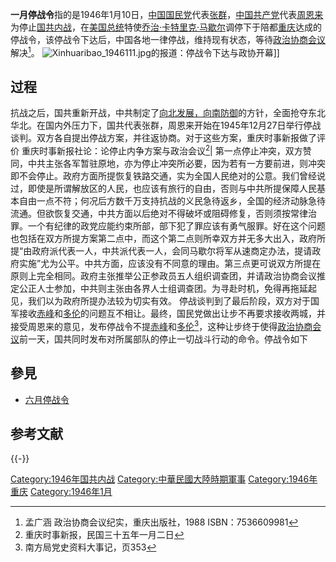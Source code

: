 {{Refimprove|time=2022-02-04T09:32:24+00:00}}
{{模板:国共谈判史}}
'''一月停战令'''指的是1946年1月10日，[[中国国民党|中国国民党]]代表[[张群|张群]]，[[中国共产党|中国共产党]]代表[[周恩来|周恩来]]为停止[[第二次国共内战|国共内战]]，在[[美国总统|美国总统]]特使[[乔治·卡特里克·马歇尔|乔治·卡特里克·马歇尔]]调停下于陪都[[重庆|重庆]]达成的停战令，该停战令下达后，中国各地一律停战，维持现有状态，等待[[政治协商会议|政治协商会议]]解决<ref>孟广涵 政治协商会议纪实，重庆出版社，1988 ISBN：7536609981</ref>。
[[File:Xinhuaribao_1946111.jpg|right]]的报道：停战令下达与政协开幕]]

== 过程 ==
抗战之后，国共重新开战，中共制定了[[向北发展，向南防御|向北发展，向南防御]]的方针，全面抢夺东北华北。在国内外压力下，国共代表张群，周恩来开始在1945年12月27日举行停战谈判。双方各自提出停战方案，并往返协商。对于这些方案，重庆时事新报做了评价
重庆时事新报社论：论停止内争方案与政治会议<ref>重庆时事新报，民国三十五年一月二日</ref>|
第一点停止冲突，双方赞同，中共主张各军暂驻原地，亦为停止冲突所必要，因为若有一方要前进，则冲突即不会停止。政府方面所提恢复铁路交通，实为全国人民绝对的公意。我们曾经说过，即使是所谓解放区的人民，也应该有旅行的自由，否则与中共所提保障人民基本自由一点不符；何况后方数千万支持抗战的义民急待返乡，全国的经济动脉急待流通。但欲恢复交通，中共方面以后绝对不得破坏或阻碍修复，否则须按常律治罪。一个有纪律的政党应能约束所部，部下犯了罪应该有勇气服罪。好在这个问题也包括在双方所提方案第二点中，而这个第二点则所幸双方并无多大出入，政府所提“由政府派代表一人，中共派代表一人，会同马歇尔将军从速商定办法，提请政府实施”尤为公平。中共方面，应该没有不同意的理由。第三点更可说双方所提在原则上完全相同。政府主张推举公正参政员五人组织调查团，并请政治协商会议推定公正人士参加，中共则主张由各界人士组调查团。为寻赴时机，免得再拖延起见，我们以为政府所提办法较为切实有效。
停战谈判到了最后阶段，双方对于国军接收[[赤峰|赤峰]]和[[多伦|多伦]]的问题互不相让。最终，国民党做出让步不再要求接收两城，并接受周恩来的意见，发布停战令不提[[赤峰|赤峰]]和[[多伦|多伦]]<ref>南方局党史资料大事记，页353</ref>，这种让步终于使得[[政治协商会议|政治协商会议]]前一天，国共同时发布对所属部队的停止一切战斗行动的命令。停战令如下
{{quote|
关于停止国内军事冲突办法，兹商定如下：
#停止国内各地一切军事冲突，并恢复一切交通，关于停止冲突及恢复交通之命令，依第二条之规定商定之。
#因国内军事冲突及交通阻碍等事，与我国对盟邦所负有之受降及遣送敌俘等义务有关，故应由政府与中共各派代表一人，会同马歇尔将军从速商定办法，提请政府实施。
#由国民参政会驻会委员会及政治协商会议各推定国共两党当事人以及之公正人士八人，组成军事考察团，会同国共双方代表，分赴全国发生冲突区域考察军事状况，交通情形，以及其他与国内和平恢复有关事项，随时将事实真相，提出报告并公布之。
}}

==參見==
*[[六月停战令|六月停战令]]

== 参考文献 ==
{{Reflist|2}}

{{-}}
{{第二次国共内战}}
[[Category:1946年国共内战|Category:1946年国共内战]]
[[Category:中華民國大陸時期軍事|Category:中華民國大陸時期軍事]]
[[Category:1946年重庆|Category:1946年重庆]]
[[Category:1946年1月|Category:1946年1月]]